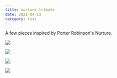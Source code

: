 ```yaml
---
title: nurture tribute
date: 2021-04-13
category: text
---
```

A few pieces inspired by Porter Robinson's Nurture.

![](https://res.cloudinary.com/yaminateo/image/upload/v1637125910/project/nurture-tribute/something_comforting_vkwe98.jpg)

![](https://res.cloudinary.com/yaminateo/image/upload/v1637125914/project/nurture-tribute/musician_zwvdzf.jpg)

![](https://res.cloudinary.com/yaminateo/image/upload/w_1000,ar_16:9,c_fill,g_auto,e_sharpen/v1637125908/project/nurture-tribute/Frame_3_mzflt4.jpg)

![](https://res.cloudinary.com/yaminateo/image/upload/w_1000,ar_1:1,c_fill,g_auto,e_art:hokusai/v1637125909/project/nurture-tribute/musician2_didrcs.jpg)
